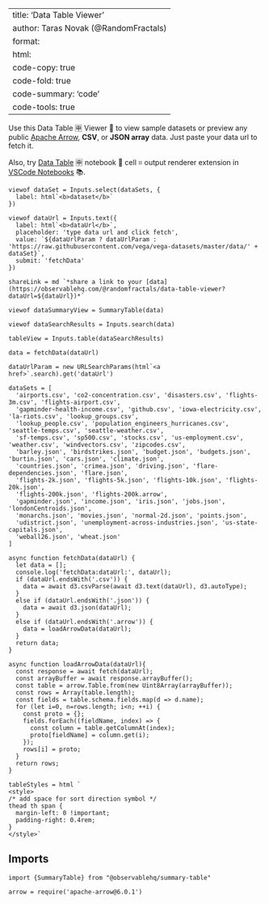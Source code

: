 
---
title: 'Data Table Viewer'
author: Taras Novak (@RandomFractals)
format:
  html:
    code-copy: true
    code-fold: true
    code-summary: 'code'
    code-tools: true
---

Use this Data Table 🈸 Viewer 📓 to view sample datasets or preview any public
[Apache Arrow](https://observablehq.com/@randomfractals/apache-arrow),
**CSV**, or **JSON array** data. Just paste your data url to fetch it.

Also, try [Data Table](https://github.com/RandomFractals/vscode-data-table) 🈸 notebook 📓 cell ⌗ output renderer extension in [VSCode Notebooks](https://marketplace.visualstudio.com/search?target=VSCode&category=Notebooks&sortBy=Installs) 📚.

```ojs
viewof dataSet = Inputs.select(dataSets, {
  label: html`<b>dataset</b>`
})

viewof dataUrl = Inputs.text({
  label: html`<b>dataUrl</b>`,
  placeholder: 'type data url and click fetch',
  value: `${dataUrlParam ? dataUrlParam : 'https://raw.githubusercontent.com/vega/vega-datasets/master/data/' + dataSet}`,
  submit: 'fetchData'
})

shareLink = md `*share a link to your [data](https://observablehq.com/@randomfractals/data-table-viewer?dataUrl=${dataUrl})*`

viewof dataSummaryView = SummaryTable(data)

viewof dataSearchResults = Inputs.search(data)

tableView = Inputs.table(dataSearchResults)

data = fetchData(dataUrl)

dataUrlParam = new URLSearchParams(html`<a href>`.search).get('dataUrl')

dataSets = [
  'airports.csv', 'co2-concentration.csv', 'disasters.csv', 'flights-3m.csv', 'flights-airport.csv',
  'gapminder-health-income.csv', 'github.csv', 'iowa-electricity.csv', 'la-riots.csv', 'lookup_groups.csv',
  'lookup_people.csv', 'population_engineers_hurricanes.csv', 'seattle-temps.csv', 'seattle-weather.csv',
  'sf-temps.csv', 'sp500.csv', 'stocks.csv', 'us-employment.csv', 'weather.csv', 'windvectors.csv', 'zipcodes.csv',
  'barley.json', 'birdstrikes.json', 'budget.json', 'budgets.json', 'burtin.json', 'cars.json', 'climate.json',
  'countries.json', 'crimea.json', 'driving.json', 'flare-dependencies.json', 'flare.json',
  'flights-2k.json', 'flights-5k.json', 'flights-10k.json', 'flights-20k.json',
  'flights-200k.json', 'flights-200k.arrow',
  'gapminder.json', 'income.json', 'iris.json', 'jobs.json', 'londonCentroids.json',
  'monarchs.json', 'movies.json', 'normal-2d.json', 'points.json',
  'udistrict.json', 'unemployment-across-industries.json', 'us-state-capitals.json',
  'weball26.json', 'wheat.json'
]
```

```ojs
async function fetchData(dataUrl) {
  let data = [];
  console.log('fetchData:dataUrl:', dataUrl);
  if (dataUrl.endsWith('.csv')) {
    data = await d3.csvParse(await d3.text(dataUrl), d3.autoType);
  }
  else if (dataUrl.endsWith('.json')) {
    data = await d3.json(dataUrl);
  }
  else if (dataUrl.endsWith('.arrow')) {
    data = loadArrowData(dataUrl);
  }
  return data;
}

async function loadArrowData(dataUrl){
  const response = await fetch(dataUrl);
  const arrayBuffer = await response.arrayBuffer();
  const table = arrow.Table.from(new Uint8Array(arrayBuffer));
  const rows = Array(table.length);
  const fields = table.schema.fields.map(d => d.name);
  for (let i=0, n=rows.length; i<n; ++i) {
    const proto = {};
    fields.forEach((fieldName, index) => {
      const column = table.getColumnAt(index);
      proto[fieldName] = column.get(i);
    });
    rows[i] = proto;
  }
  return rows;
}

tableStyles = html `
<style>
/* add space for sort direction symbol */
thead th span {
  margin-left: 0 !important;
  padding-right: 0.4rem;
}
</style>`

```
## Imports

```ojs
import {SummaryTable} from "@observablehq/summary-table"

arrow = require('apache-arrow@6.0.1')
```